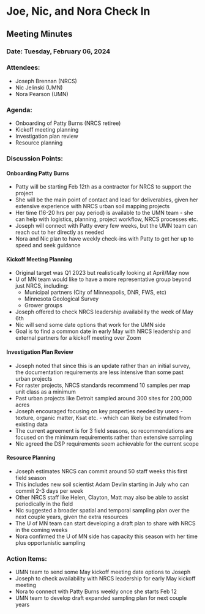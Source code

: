 # Joe, Nic, and Nora Check In

## Meeting Minutes

### Date: Tuesday, February 06, 2024

### Attendees:

-   Joseph Brennan (NRCS)\
-   Nic Jelinski (UMN)
-   Nora Pearson (UMN)

### Agenda:

-   Onboarding of Patty Burns (NRCS retiree)
-   Kickoff meeting planning
-   Investigation plan review
-   Resource planning

### Discussion Points:

#### Onboarding Patty Burns

-   Patty will be starting Feb 12th as a contractor for NRCS to support the project
-   She will be the main point of contact and lead for deliverables, given her extensive experience with NRCS urban soil mapping projects
-   Her time (16-20 hrs per pay period) is available to the UMN team - she can help with logistics, planning, project workflow, NRCS processes etc.
-   Joseph will connect with Patty every few weeks, but the UMN team can reach out to her directly as needed
-   Nora and Nic plan to have weekly check-ins with Patty to get her up to speed and seek guidance

#### Kickoff Meeting Planning

-   Original target was Q1 2023 but realistically looking at April/May now
-   U of MN team would like to have a more representative group beyond just NRCS, including:
    -   Municipal partners (City of Minneapolis, DNR, FWS, etc)
    -   Minnesota Geological Survey
    -   Grower groups
-   Joseph offered to check NRCS leadership availability the week of May 6th
-   Nic will send some date options that work for the UMN side
-   Goal is to find a common date in early May with NRCS leadership and external partners for a kickoff meeting over Zoom

#### Investigation Plan Review

-   Joseph noted that since this is an update rather than an initial survey, the documentation requirements are less intensive than some past urban projects
-   For raster projects, NRCS standards recommend 10 samples per map unit class as a minimum
-   Past urban projects like Detroit sampled around 300 sites for 200,000 acres
-   Joseph encouraged focusing on key properties needed by users - texture, organic matter, Ksat etc. - which can likely be estimated from existing data
-   The current agreement is for 3 field seasons, so recommendations are focused on the minimum requirements rather than extensive sampling
-   Nic agreed the DSP requirements seem achievable for the current scope

#### Resource Planning

-   Joseph estimates NRCS can commit around 50 staff weeks this first field season
-   This includes new soil scientist Adam Devlin starting in July who can commit 2-3 days per week
-   Other NRCS staff like Helen, Clayton, Matt may also be able to assist periodically in the field
-   Nic suggested a broader spatial and temporal sampling plan over the next couple years, given the extra resources
-   The U of MN team can start developing a draft plan to share with NRCS in the coming weeks
-   Nora confirmed the U of MN side has capacity this season with her time plus opportunistic sampling

### Action Items:

-   UMN team to send some May kickoff meeting date options to Joseph
-   Joseph to check availability with NRCS leadership for early May kickoff meeting
-   Nora to connect with Patty Burns weekly once she starts Feb 12
-   UMN team to develop draft expanded sampling plan for next couple years
